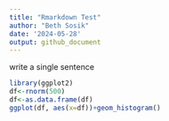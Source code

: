 ```yaml
---
title: "Rmarkdown Test"
author: "Beth Sosik"
date: '2024-05-28'
output: github_document
---
```

write a single sentence
```r
library(ggplot2)
df<-rnorm(500)
df<-as.data.frame(df)
ggplot(df, aes(x=df))+geom_histogram()
```

